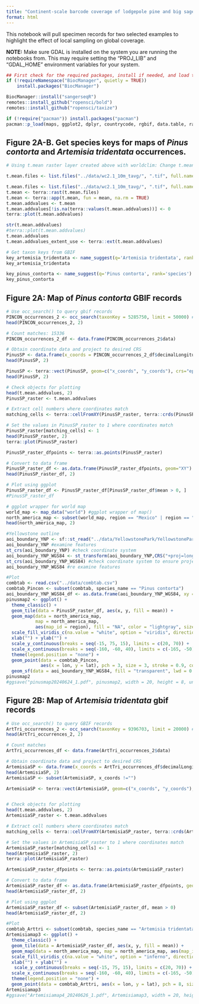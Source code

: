 ```yaml
---
title: "Continent-scale barcode coverage of lodgepole pine and big sagebrush"
format: html
---
```


This notebook will pull specimen records for two selected examples to highlight the effect of local sampling on global coverage.

**NOTE:** Make sure GDAL is installed on the system you are running the notebooks from. This may require setting the "PROJ_LIB" and "GDAL_HOME" environment variables for your system.

```r
## First check for the required packages, install if needed, and load the libraries.
if (!requireNamespace("BiocManager", quietly = TRUE))
    install.packages("BiocManager")

BiocManager::install("sangerseqR")
remotes::install_github("ropensci/bold")
remotes::install_github("ropensci/taxize")

if (!require("pacman")) install.packages("pacman")
pacman::p_load(maps, ggplot2, dplyr, countrycode, rgbif, data.table, raster, mapproj, sf, terra)
```

## Figure 2A-B. Get species keys for maps of *Pinus contorta* and *Artemisia tridentata* occurrences.

```r
# Using t.mean raster layer created above with worldclim: Change t.mean so that all cells have zero values 

t.mean.files <- list.files("../data/wc2.1_10m_tavg/", ".tif", full.names=TRUE)

t.mean.files <- list.files("../data/wc2.1_10m_tavg/", ".tif", full.names=TRUE)
t.mean <- terra::rast(t.mean.files)
t.mean <- terra::app(t.mean, fun = mean, na.rm = TRUE)
t.mean.addvalues <- t.mean
t.mean.addvalues[!is.na(terra::values(t.mean.addvalues))] <- 0
terra::plot(t.mean.addvalues)

str(t.mean.addvalues)
#terra::plot(t.mean.addvalues) 
t.mean.addvalues
t.mean.addvalues_extent_use <- terra::ext(t.mean.addvalues)
```

```r
# Get taxon keys from GBIF
key_artemisia_tridentata <- name_suggest(q='Artemisia tridentata', rank='species')
key_artemisia_tridentata

key_pinus_contorta <- name_suggest(q='Pinus contorta', rank='species')
key_pinus_contorta
```

## Figure 2A: Map of *Pinus contorta* GBIF records

```r
# Use occ_search() to query gbif records 
PINCON_occurrences_2 <- occ_search(taxonKey = 5285750, limit = 50000) # number found: 41,033
head(PINCON_occurrences_2, 2)

# Count matches: 15336
PINCON_occurrences_2_df <- data.frame(PINCON_occurrences_2$data) 
```

```r
# Obtain coordinate data and project to desired CRS 
PinusSP <- data.frame(x_coords = PINCON_occurrences_2_df$decimalLongitude, y_coords = PINCON_occurrences_2_df$decimalLatitude) 
head(PinusSP, 2)

PinusSP <- terra::vect(PinusSP, geom=c("x_coords", "y_coords"), crs="epsg:4326")  # WGS84
head(PinusSP, 2)

# Check objects for plotting
head(t.mean.addvalues, 2)
PinusSP_raster <- t.mean.addvalues

# Extract cell numbers where coordinates match
matching_cells <- terra::cellFromXY(PinusSP_raster, terra::crds(PinusSP))

# Set the values in PinusSP_raster to 1 where coordinates match
PinusSP_raster[matching_cells] <- 1
head(PinusSP_raster, 2)
terra::plot(PinusSP_raster)

PinusSP_raster_dfpoints <- terra::as.points(PinusSP_raster)

# Convert to data frame
PinusSP_raster_df <- as.data.frame(PinusSP_raster_dfpoints, geom="XY")
head(PinusSP_raster_df, 2)
```

```r
# Plot using ggplot 
PinusSP_raster_df <- PinusSP_raster_df[PinusSP_raster_df$mean > 0, ]
#PinusSP_raster_df

# ggplot wrapper for world map 
world_map <- map_data("world") #ggplot wrapper of map()
north_america_map <- subset(world_map, region == "Mexico" | region == "Canada" | region == "USA")
head(north_america_map, 2)

#Yellowstone outline
aoi_boundary_YNP <- sf::st_read("../data/YellowstonePark/YellowstonePark1995.shp")
aoi_boundary_YNP #examine features
st_crs(aoi_boundary_YNP) #check coordinate system 
aoi_boundary_YNP_WGS84 <- st_transform(aoi_boundary_YNP,CRS("+proj=longlat +datum=WGS84")) #choose a projection and datum that every spatial object we add to the map will be converted to before plotting
st_crs(aoi_boundary_YNP_WGS84) #check coordinate system to ensure projection worked
aoi_boundary_YNP_WGS84 #re examine features
```

```r
#Plot 
combtab <- read.csv("../data/combtab.csv")
combtab_Pincon <- subset(combtab, species_name == "Pinus contorta")
aoi_boundary_YNP_WGS84_df <- as.data.frame(aoi_boundary_YNP_WGS84, xy = TRUE)
pinusmap2 <- ggplot() + 
  theme_classic() +
  geom_tile(data = PinusSP_raster_df, aes(x, y, fill = mean)) + 
  geom_map(data = north_america_map, 
           map = north_america_map, 
           aes(map_id = region), fill = "NA", color = "lightgray", size = 0.2) + 
  scale_fill_viridis_c(na.value = "white", option = "viridis", direction = 1, begin =0.6) +
  xlab("") + ylab("") + 
  scale_y_continuous(breaks = seq(-15, 75, 15), limits = c(20, 70)) +
  scale_x_continuous(breaks = seq(-160, -60, 40), limits = c(-165, -50)) +
  theme(legend.position = "none") +
  geom_point(data = combtab_Pincon, 
             aes(x = lon, y = lat), pch = 3, size = 3, stroke = 0.9, color = alpha("black", 0.9)) +
  geom_sf(data = aoi_boundary_YNP_WGS84, fill = "transparent", lwd = 0.25, color = "blue")
pinusmap2
#ggsave("pinusmap20240624_1.pdf", pinusmap2, width = 20, height = 8, units = "cm")
```

## Figure 2B: Map of *Artemisia tridentata* gbif records

```r
# Use occ_search() to query GBIF records 
ArtTri_occurrences_2 <- occ_search(taxonKey = 9396703, limit = 20000) #16,738 found
head(ArtTri_occurrences_2, 2)

# Count matches
ArtTri_occurrences_df <- data.frame(ArtTri_occurrences_2$data) 
```

```r
# Obtain coordinate data and project to desired CRS 
ArtemisiaSP <- data.frame(x_coords = ArtTri_occurrences_df$decimalLongitude, y_coords = ArtTri_occurrences_df$decimalLatitude) 
head(ArtemisiaSP, 2)
ArtemisiaSP <- subset(ArtemisiaSP, x_coords !="")

ArtemisiaSP <- terra::vect(ArtemisiaSP, geom=c("x_coords", "y_coords"), crs="epsg:4326")


# Check objects for plotting
head(t.mean.addvalues, 2)
ArtemisiaSP_raster <- t.mean.addvalues

# Extract cell numbers where coordinates match
matching_cells <- terra::cellFromXY(ArtemisiaSP_raster, terra::crds(ArtemisiaSP))

# Set the values in ArtemisiaSP_raster to 1 where coordinates match
ArtemisiaSP_raster[matching_cells] <- 1
head(ArtemisiaSP_raster, 2)
terra::plot(ArtemisiaSP_raster)

ArtemisiaSP_raster_dfpoints <- terra::as.points(ArtemisiaSP_raster)

# Convert to data frame
ArtemisiaSP_raster_df <- as.data.frame(ArtemisiaSP_raster_dfpoints, geom="XY")
head(ArtemisiaSP_raster_df, 2)
```

```r
# Plot using ggplot 
ArtemisiaSP_raster_df <- subset(ArtemisiaSP_raster_df, mean > 0)
head(ArtemisiaSP_raster_df, 2)

#Plot
combtab_Arttri <- subset(combtab, species_name == "Artemisia tridentata")
Artemisiamap3 <- ggplot() + 
  theme_classic() +
  geom_tile(data = ArtemisiaSP_raster_df, aes(x, y, fill = mean)) + 
  geom_map(data = north_america_map, map = north_america_map, aes(map_id = region), fill = "NA", color = "lightgray", size = 0.2) + 
  scale_fill_viridis_c(na.value = "white", option = "inferno", direction = -1, begin = 0.5) +
  xlab("") + ylab("") + 
   scale_y_continuous(breaks = seq(-15, 75, 15), limits = c(20, 70)) +
  scale_x_continuous(breaks = seq(-160, -60, 40), limits = c(-165, -50)) +
  theme(legend.position = "none") +
  geom_point(data = combtab_Arttri, aes(x = lon, y = lat), pch = 8, size = 3, stroke = 0.9, color = alpha("black", 0.9)) + geom_sf(data = aoi_boundary_YNP_WGS84, fill = "transparent", lwd = 0.25, color = "blue")
Artemisiamap3
#ggsave("Artemisiamap4_20240626_1.pdf", Artemisiamap3, width = 20, height = 8, units = "cm")
```
